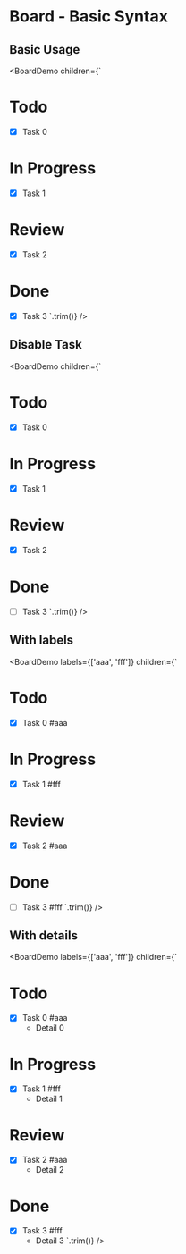 # Board - Basic Syntax


## Basic Usage

<BoardDemo
        children={`
# Todo
- [x] Task 0
# In Progress
- [x] Task 1
# Review
- [x] Task 2
# Done
- [x] Task 3
`.trim()}
/>

## Disable Task

<BoardDemo
        children={`
# Todo
- [x] Task 0
# In Progress
- [x] Task 1
# Review
- [x] Task 2
# Done
- [ ] Task 3
`.trim()}
/>

## With labels

<BoardDemo
        labels={['aaa', 'fff']}
        children={`
# Todo
- [x] Task 0 #aaa
# In Progress
- [x] Task 1 #fff
# Review
- [x] Task 2 #aaa
# Done
- [ ] Task 3 #fff
`.trim()}
/>

## With details

<BoardDemo
        labels={['aaa', 'fff']}
        children={`
# Todo
- [x] Task 0 #aaa
  - Detail 0
# In Progress
- [x] Task 1 #fff
  - Detail 1
# Review
- [x] Task 2 #aaa
  - Detail 2
# Done
- [x] Task 3 #fff
  - Detail 3
`.trim()}
/>

